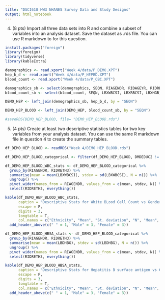 ```yaml
---
title: "DSCI610 HW3 NHANES Survey Data and Study Designs"
output: html_notebook
---
```


4. (8 pts) Import all three data sets into R and combine a subset of variables into an analysis dataset. Save the dataset as .rds file. You can use R markdown to for this question.
```r
install.packages("foreign")
library(foreign)
library(tidyverse)
library(kableExtra)

demographics <- read.xport("Week 4/data/P_DEMO.XPT")
hep_b_d <- read.xport("Week 4/data/P_HEPBD.XPT")
blood_count <- read.xport("Week 4/data/P_CBC.XPT")

demographics_sb <- select(demographics, SEQN, RIAGENDR, RIDAGEYR, RIDRETH3, DMDEDUC2, DMDMARTZ)
blood_count_sb <- select(blood_count, SEQN, LBXWBCSI, LBXRBCSI, LBXHGB)

DEMO_HEP <- left_join(demographics_sb, hep_b_d, by = "SEQN")

DEMO_HEP_BLOOD <- left_join(DEMO_HEP, blood_count_sb, by = "SEQN")

#saveRDS(DEMO_HEP_BLOOD, file= "DEMO_HEP_BLOOD.rds")

```

5. (4 pts) Create at least two descriptive statistics tables for two key variables from your analysis dataset.  You can use the same R markdown file in question 4 to create the summary tables.
```r
df_DEMO_HEP_BLOOD <- readRDS("Week 4/DEMO_HEP_BLOOD.rds")

df_DEMO_HEP_BLOOD_categorical <- filter(df_DEMO_HEP_BLOOD, DMDEDUC2 != "NA", DMDMARTZ != "NA", LBXHBC != "NA", LBDHBG != "NA", LBDHD != "NA", LBXWBCSI != "NA", LBXRBCSI != "NA", LBXHGB != "NA")

df_DEMO_HEP_BLOOD_WBC_stats <- df_DEMO_HEP_BLOOD_categorical %>%
  group_by(RIAGENDR, RIDRETH3) %>%
  summarise(mean = mean(LBXWBCSI), stdev = sd(LBXWBCSI), N = n()) %>%
  ungroup() %>%
  pivot_wider(names_from = RIAGENDR, values_from = c(mean, stdev, N)) %>%
  select(RIDRETH3, everything())

kable(df_DEMO_HEP_BLOOD_WBC_stats,
      caption = "Descriptive Stats for White BLood Cell Count vs Gender and Ethnicity",
      escape = F,
      digits = 3,
      longtable = T,
      col.names = c("Ethnicity", "Mean", "St. deviation", "N", "Mean", "St. deviation", "N")) %>%
  add_header_above(c(" " = 1, "Male" = 3, "Female" = 3))

```
```r
df_DEMO_HEP_BLOOD_HBSA_stats <- df_DEMO_HEP_BLOOD_categorical %>%
  group_by(RIAGENDR, RIDRETH3) %>%
  summarise(mean = mean(LBDHBG), stdev = sd(LBDHBG), N = n()) %>%
  ungroup() %>%
  pivot_wider(names_from = RIAGENDR, values_from = c(mean, stdev, N)) %>%
  select(RIDRETH3, everything())

kable(df_DEMO_HEP_BLOOD_HBSA_stats,
      caption = "Descriptive Stats for Hepatitis B surface antigen vs Gender and Ethnicity",
      escape = F,
      digits = 3,
      longtable = T,
      col.names = c("Ethnicity", "Mean", "St. deviation", "N", "Mean", "St. deviation", "N")) %>%
  add_header_above(c(" " = 1, "Male" = 3, "Female" = 3))
```